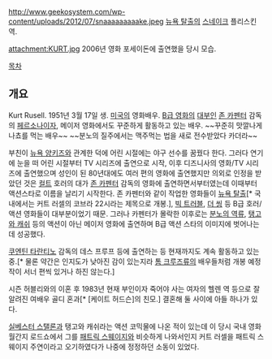 http://www.geekosystem.com/wp-content/uploads/2012/07/snaaaaaaaaake.jpeg
[[뉴욕 탈출]]의 [[스네이크]] 플리스킨 역.

attachment:KURT.jpg 
2006년 영화 포세이돈에 출연했을 당시 모습.

[[목차]]

== 개요 ==
Kurt Rusell. 1951년 3월 17일 생. [[미국]]의 영화배우. [[B급 영화]]의 [[대부]]인 [[존 카펜터]] 감독의 [[페르소나]]이자, 메이저 영화에서도 꾸준하게 활동하고 있는 배우.
~~꾸준히 맛깔나게 나쵸를 먹는 배우~~ ~~분노의 질주에서는 맥주먹는 법을 새로 전수받았다 카더라~~

부친이 [[뉴욕 양키즈]]와 관계한 덕에 어린 시절에는 야구 선수를 꿈꿨다 한다. 그러다 연기에 눈을 떠 어린 시절부터 TV 시리즈에 출연으로 시작, 이후 디즈니사의 영화/TV 시리즈에 출연했으며 성인이 된 80년대에도 여러 편의 영화에 출연했지만 의외로 인정을 받았던 것은 [[컬트]] 호러의 대가 [[존 카펜터]] 감독의 영화에 출연하면서부터였는데 이때부터 액션스타로 이름을 날리기 시작한다. 존 카펜터와 같이 작업한 영화들이 [[뉴욕 탈출]][* 국내에서는 커트 러셀의 코브라 22시라는 제목으로 개봉.], [[빅 트러블]], [[더 씽]] 등 B급 호러/액션 영화들이 대부분이었기 때문. 그러나 카펜터가 몰락한 이후로는 [[분노의 역류]], [[탱고와 캐쉬]] 등의 액션이 아닌 메이저 영화에 출연하며 B급 액션 스타의 이미지에 벗어나는 데 성공했다.

[[쿠엔틴 타란티노]] 감독의 데스 프루프 등에 출연하는 등 현재까지도 계속 활동하고 있는 중.[* 물론 약간은 인지도가 낮아진 감이 있는지라 [[톰 크루즈]]류의 배우들처럼 개봉 예정작이 서너 편씩 있거나 하진 않는다.]

시즌 허블리와의 이혼 후 1983년 현재 부인이자 죽어야 사는 여자의 헬렌 역 등으로 잘 알려진 여배우 골디 혼과[* [케이트 허드슨]의 친모.] 결혼해 둘 사이에 아들 하나가 있다.

[[실베스터 스탤론]]과 탱고와 캐쉬라는 액션 코믹물에 나온 적이 있는데 이 당시 국내 영화 월간지 로드쇼에서 그를 [[패트릭 스웨이지]]와 비슷하게 나와서인지 커트 러셀을 패트릭 스웨이지 주연이라고 오기하였다가 나중에 정정하던 소동이 있었다.
